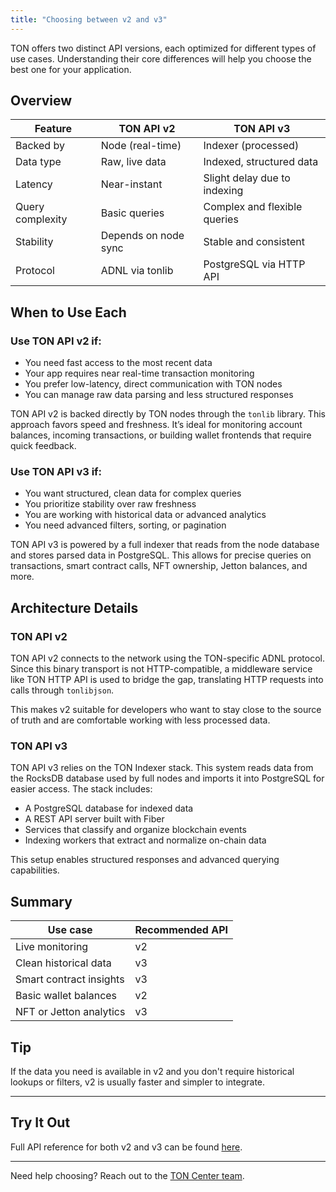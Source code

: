 ```yaml
---
title: "Choosing between v2 and v3"
---
```


TON offers two distinct API versions, each optimized for different types of use cases. Understanding their core differences will help you choose the best one for your application.

## Overview

| Feature | TON API v2 | TON API v3 |
|--------|-------------|-------------|
| Backed by | Node (real-time) | Indexer (processed) |
| Data type | Raw, live data | Indexed, structured data |
| Latency | Near-instant | Slight delay due to indexing |
| Query complexity | Basic queries | Complex and flexible queries |
| Stability | Depends on node sync | Stable and consistent |
| Protocol | ADNL via tonlib | PostgreSQL via HTTP API |

## When to Use Each

### Use TON API v2 if:

- You need fast access to the most recent data
- Your app requires near real-time transaction monitoring
- You prefer low-latency, direct communication with TON nodes
- You can manage raw data parsing and less structured responses

TON API v2 is backed directly by TON nodes through the `tonlib` library. This approach favors speed and freshness. It’s ideal for monitoring account balances, incoming transactions, or building wallet frontends that require quick feedback.

### Use TON API v3 if:

- You want structured, clean data for complex queries
- You prioritize stability over raw freshness
- You are working with historical data or advanced analytics
- You need advanced filters, sorting, or pagination

TON API v3 is powered by a full indexer that reads from the node database and stores parsed data in PostgreSQL. This allows for precise queries on transactions, smart contract calls, NFT ownership, Jetton balances, and more.

## Architecture Details

### TON API v2

TON API v2 connects to the network using the TON-specific ADNL protocol. Since this binary transport is not HTTP-compatible, a middleware service like TON HTTP API is used to bridge the gap, translating HTTP requests into calls through `tonlibjson`.

This makes v2 suitable for developers who want to stay close to the source of truth and are comfortable working with less processed data.

### TON API v3

TON API v3 relies on the TON Indexer stack. This system reads data from the RocksDB database used by full nodes and imports it into PostgreSQL for easier access. The stack includes:

- A PostgreSQL database for indexed data
- A REST API server built with Fiber
- Services that classify and organize blockchain events
- Indexing workers that extract and normalize on-chain data

This setup enables structured responses and advanced querying capabilities.

## Summary

| Use case | Recommended API |
|----------|------------------|
| Live monitoring | v2 |
| Clean historical data | v3 |
| Smart contract insights | v3 |
| Basic wallet balances | v2 |
| NFT or Jetton analytics | v3 |

## Tip

If the data you need is available in v2 and you don't require historical lookups or filters, v2 is usually faster and simpler to integrate.

---

## Try It Out

Full API reference for both v2 and v3 can be found [here](../../api-reference/accounts/get-address-information).

---

Need help choosing? Reach out to the [TON Center team](https://t.me/toncenter_support).
